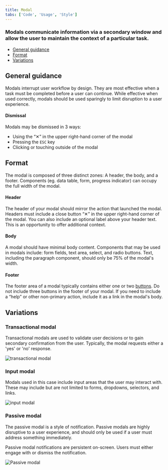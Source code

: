 ```yaml
---
title: Modal
tabs: ['Code', 'Usage', 'Style']
---
```


### Modals communicate information via a secondary window and allow the user to maintain the context of a particular task.

<AnchorLinks>

- [General guidance](#general-guidance)
- [Format](#format) 
- [Variations](#variations) 

</AnchorLinks>

## General guidance

Modals interrupt user workflow by design. They are most effective when a task must be completed before a user can continue. While effective when used correctly, modals should be used sparingly to limit disruption to a user experience.

#### Dismissal

Modals may be dismissed in 3 ways:

- Using the “✕” in the upper right-hand corner of the modal
- Pressing the `ESC` key
- Clicking or touching outside of the modal

## Format

The modal is composed of three distinct zones: A header, the body, and a footer. Components (eg. data table, form, progress indicator) can occupy the full width of the modal.

#### Header

The header of your modal should mirror the action that launched the modal. Headers must include a close button “✕” in the upper right-hand corner of the modal. You can also include an optional label above your header text. This is an opportunity to offer additional context.

#### Body

A modal should have minimal body content. Components that may be used in modals include: form fields, text area, select, and radio buttons. Text, including the paragraph component, should only be 75% of the modal's width.

#### Footer

The footer area of a modal typically contains either one or two [buttons](/components/button). Do not include three buttons in the footer of your modal. If you need to include a “help” or other non-primary action, include it as a link in the modal's body.

## Variations

### Transactional modal

Transactional modals are used to validate user decisions or to gain secondary confirmation from the user. Typically, the modal requests either a 'yes' or 'no' response.

<ImageComponent cols="8">

![transactional modal](images/modal-usage-1.png)

</ImageComponent>

### Input modal

Modals used in this case include input areas that the user may interact with. These may include but are not limited to forms, dropdowns, selectors, and links.

<ImageComponent cols="8">

![input modal](images/modal-usage-2.png)

</ImageComponent>

### Passive modal

The passive modal is a style of notification. Passive modals are highly disruptive to a user experience, and should only be used if a user must address something immediately. 

Passive modal notifications are persistent on-screen. Users must either engage with or dismiss the notification.

<ImageComponent cols="8">

![Passive modal](images/modal-usage-3.png)

</ImageComponent>
